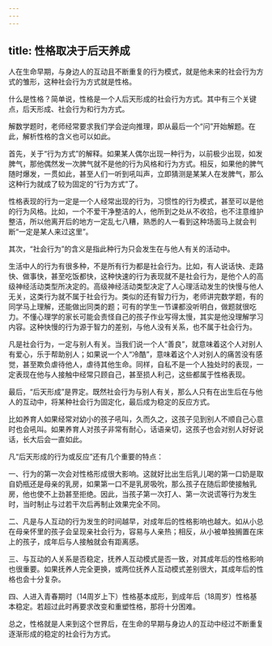 ```yaml
---
---
---
```

title: 性格取决于后天养成
---




人在生命早期，与身边人的互动且不断重复的行为模式，就是他未来的社会行为方式的雏形，这种社会行为方式就是性格。

什么是性格？简单说，性格是一个人后天形成的社会行为方式。其中有三个关键点，后天形成、社会行为和行为方式。

解数学题时，老师经常要求我们学会逆向推理，即从最后一个“问”开始解题。在此，解析性格的含义也可以如此。

首先，关于“行为方式”的解释。如果某人偶尔出现一种行为，以前极少出现，如发脾气，那他偶然发一次脾气就不是他的行为风格和行为方式。相反，如果他的脾气随时爆发，一贯如此，甚至人们一听到吼叫声，立即猜测是某某人在发脾气，那么这种行为就成了较为固定的“行为方式”了。

性格表现的行为一定是一个人经常出现的行为，习惯性的行为模式，甚至可以是他的行为风格。比如，一个不爱干净整洁的人，他所到之处从不收拾，也不注意维护整洁，所以他离开后的地方一定乱七八糟，熟悉的人一看到这种场面马上就会判断“一定是某人来过这里”。

其次，“社会行为”的含义是指此种行为只会发生在与他人有关的活动中。

生活中人的行为有很多种，不是所有行为都是社会行为。比如，有人说话快、走路快、做事快，甚至吃饭都快，这种快速的行为表现就不是社会行为，是他个人的高级神经活动类型所决定的。高级神经活动类型决定了人心理活动发生的快慢与他人无关，这类行为就不属于社会行为。类似的还有智力行为，老师讲完数学题，有的同学马上理解，还能做出同类的题；可有的学生一节课都没听明白，做题就很吃力。不懂心理学的家长可能会责怪自己的孩子作业写得太慢，其实是他没理解学习内容。这种快慢的行为源于智力的差别，与他人没有关系，也不属于社会行为。

凡是社会行为，一定与别人有关。当我们说一个人“善良”，就意味着这个人对别人有爱心，乐于帮助别人；如果说一个人“冷酷”，意味着这个人对别人的痛苦没有感觉，甚至欺负虐待他人，虐待其他生命。同样，自私不是一个人独处时的表现，一定表现在他与人接触中经常只顾自己，甚至损人利己，这些都属于性格表现。

最后，“后天形成”是界定。既然社会行为与别人有关，那么人只有在出生后在与他人的互动中，将某种社会行为固定化，最后成为稳定的反应方式。

比如养育人如果经常对幼小的孩子吼叫，久而久之，这孩子见到别人不顺自己心意时也会吼叫。如果养育人对孩子非常有耐心，话语亲切，这孩子也会对别人好好说话，长大后会一直如此。

凡“后天形成的行为或反应”还有几个重要的特点：

一、行为的第一次会对性格形成很大影响。这就好比出生后乳儿喝的第一口奶是取自奶瓶还是母亲的乳房，如果第一口不是乳房吸吮，那么孩子在随后即使接触乳房，他也使不上劲甚至拒绝。因此，当孩子第一次打人、第一次说谎等行为发生时，当时制止与过若干次后再制止效果完全不同。

二、凡是与人互动的行为发生的时间越早，对成年后的性格影响也越大。如从小总在母亲怀里的孩子会呈现亲社会行为，容易与人亲热；相反，从小被单独搁置在床上的孩子，成年后与人接触就会有距离感。

三、与互动的人关系是否稳定，抚养人互动模式是否一致，对其成年后的性格影响也很重要。如果抚养人完全更换，或两位抚养人互动模式差别很大，其成年后的性格也会十分复杂。

四、人进入青春期时（14周岁上下）性格基本成形，到成年后（18周岁）性格基本稳定。若超过此时再要求改变和重塑性格，那将十分困难。

总之，性格就是人来到这个世界后，在生命的早期与身边人的互动中经过不断重复逐渐形成的稳定的社会行为方式。